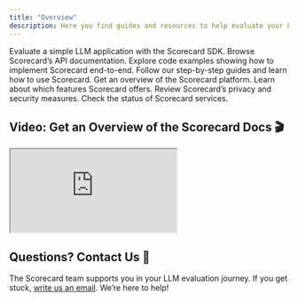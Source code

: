 ```yaml
---
title: "Overview"
description: Here you find guides and resources to help evaluate your LLM applications with Scorecard.
---
```


<CardGroup cols={2}>
  <Card title="Quickstart" icon="rocket" href="/docs/documentation/how-to-use-scorecard/quickstart/python">
    Evaluate a simple LLM application with the Scorecard SDK.
  </Card>
  <Card title="API Reference" icon="book" href="/api-reference/overview">
    Browse Scorecard’s API documentation.
  </Card>
  <Card title="Cookbooks" icon="utensils" href="/docs/documentation/how-to-use-scorecard/cookbooks">
    Explore code examples showing how to implement Scorecard end-to-end.
  </Card>
  <Card title="Guides" icon="book-open" href="/docs/documentation/how-to-use-scorecard/guides/create-a-testset/using-the-testset-ui">
    Follow our step-by-step guides and learn how to use Scorecard.
  </Card>
  <Card title="Scorecard Overview" icon="gear" href="/docs/documentation/introduction/what-is-scorecard">
    Get an overview of the Scorecard platform.
  </Card>
  <Card title="Features" icon="wand-magic" href="/docs/documentation/features/prompt-management">
    Learn about which features Scorecard offers.
  </Card>
  <Card title="Privacy & Security" icon="shield" href="https://trust.getscorecard.ai/">
    Review Scorecard’s privacy and security measures.
  </Card>
  <Card title="Service Status" icon="wrench" href="https://status.getscorecard.ai/">
    Check the status of Scorecard services.
  </Card>
</CardGroup>

## Video: Get an Overview of the Scorecard Docs 🎬
<Frame>
<iframe
  className="w-full aspect-video"
  src="https://drive.google.com/file/d/1AhmSuke-joeSB6Byz-0ew7DSlXzHw2hC/preview"
  allow="autoplay; encrypted-media"
  allowfullscreen>
</iframe>
</Frame>

## Questions? Contact Us 💬

The Scorecard team supports you in your LLM evaluation journey. If you get stuck, [write us an email](mailto:team@getscorecard.ai). We’re here to help!
